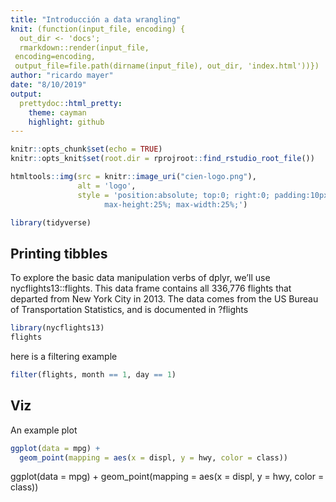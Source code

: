 ```yaml
---
title: "Introducción a data wrangling"
knit: (function(input_file, encoding) {
  out_dir <- 'docs';
  rmarkdown::render(input_file,
 encoding=encoding,
 output_file=file.path(dirname(input_file), out_dir, 'index.html'))})
author: "ricardo mayer"
date: "8/10/2019"
output:
  prettydoc::html_pretty:
    theme: cayman
    highlight: github
---
```


<!-- ```{r, out.width='25%', fig.align='right', echo=FALSE} -->
<!-- knitr::include_graphics('cien-logo.png') -->
<!-- ``` -->

<!-- ![logo](cien-logo.png) -->

<!-- <img src="cien-logo.png" style="width=100;position:fixed;top:0;right:0;" /> -->

```r
knitr::opts_chunk$set(echo = TRUE)
knitr::opts_knit$set(root.dir = rprojroot::find_rstudio_root_file())
```


```r
htmltools::img(src = knitr::image_uri("cien-logo.png"), 
               alt = 'logo', 
               style = 'position:absolute; top:0; right:0; padding:10px;
                     max-height:25%; max-width:25%;')
```


```r
library(tidyverse)
```


## Printing tibbles
To explore the basic data manipulation verbs of dplyr, we’ll use nycflights13::flights. This data frame contains all 336,776 flights that departed from New York City in 2013. The data comes from the US Bureau of Transportation Statistics, and is documented in ?flights


```r
library(nycflights13)
flights
```

here is a filtering example

```r
filter(flights, month == 1, day == 1)
```


## Viz

An example plot

```r
ggplot(data = mpg) + 
  geom_point(mapping = aes(x = displ, y = hwy, color = class))
```

ggplot(data = mpg) + 
  geom_point(mapping = aes(x = displ, y = hwy, color = class))
  
